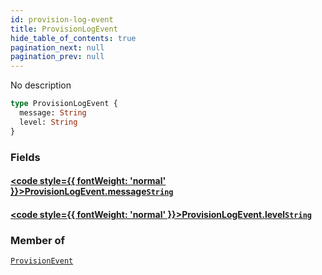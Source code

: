 ```yaml
---
id: provision-log-event
title: ProvisionLogEvent
hide_table_of_contents: true
pagination_next: null
pagination_prev: null
---
```








No description

```graphql
type ProvisionLogEvent {
  message: String
  level: String
}
```


### Fields

#### [<code style={{ fontWeight: 'normal' }}>ProvisionLogEvent.<b>message</b></code>](#)<Bullet />[`String`](/docs/schemas/arkitekt/scalars/string) <Badge class="secondary" text="scalar"/>
> 
> 

#### [<code style={{ fontWeight: 'normal' }}>ProvisionLogEvent.<b>level</b></code>](#)<Bullet />[`String`](/docs/schemas/arkitekt/scalars/string) <Badge class="secondary" text="scalar"/>
> 
> 



### Member of

[`ProvisionEvent`](/docs/schemas/arkitekt/objects/provision-event)  <Badge class="secondary" text="object"/>



